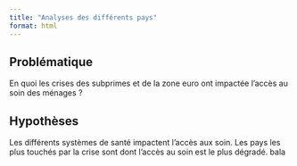 ```yaml
---
title: "Analyses des différents pays"
format: html
---
```


## Problématique
En quoi les crises des subprimes et de la zone euro ont impactée l'accès au soin des ménages ?

## Hypothèses

Les différents systèmes de santé impactent l'accès aux soin.
Les pays les plus touchés par la crise sont dont l'accès au soin est le plus dégradé.
bala